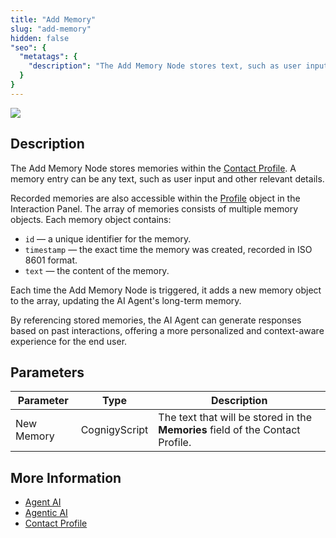 ```yaml
---
title: "Add Memory"
slug: "add-memory"
hidden: false
"seo": {
  "metatags": {
    "description": "The Add Memory Node stores text, such as user input and other relevant details, within the Contact Profile."
  }
}
---
```



<Frame>
  <img class="image-center" src="/_assets/ai/develop/node-reference/analytics/add-memory.png" style={{ width: 'auto' }} />
</Frame>

## Description

<AiBeta/>

The Add Memory Node stores memories within the [Contact Profile](/ai/agents/analyze/contact-profiles).
A memory entry can be any text, such as user input and other relevant details.

Recorded memories are also accessible within the [Profile](/ai/agents/develop/ai-agent-memory/profile) object in the Interaction Panel.
The array of memories consists of multiple memory objects.
Each memory object contains:

- `id` — a unique identifier for the memory.
- `timestamp` — the exact time the memory was created, recorded in ISO 8601 format.
- `text` — the content of the memory.

Each time the Add Memory Node is triggered, it adds a new memory object to the array, updating the AI Agent's long-term memory.

By referencing stored memories, the AI Agent can generate responses based on past interactions, offering a more personalized and context-aware experience for the end user.

## Parameters

| Parameter  | Type          | Description                                                                    |
|------------|---------------|--------------------------------------------------------------------------------|
| New Memory | CognigyScript | The text that will be stored in the **Memories** field of the Contact Profile. |

## More Information

- [Agent AI](/ai/agents/develop/node-reference/ai/ai-agent)
- [Agentic AI](/ai/agents/overview)
- [Contact Profile](/ai/agents/analyze/contact-profiles)
